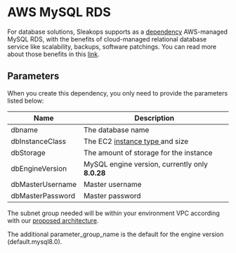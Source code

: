 
# AWS MySQL RDS

For database solutions, Sleakops supports as a [dependency](./index.md) AWS-managed MySQL RDS, with the benefits of cloud-managed relational database service like scalability, backups, software patchings.
You can read more about those benefits in this [link](https://docs.aws.amazon.com/AmazonRDS/latest/UserGuide/Welcome.html#Welcome.Concepts.RDS).

## Parameters

When you create this dependency, you only need to provide the parameters listed below:

| Name             | Description                                                                                                                                                             |
| ---------------- | ----------------------------------------------------------------------------------------------------------------------------------------------------------------------- |
| dbname           | The database name                                                                                                                                                       |
| dbInstanceClass  | The EC2 [instance type <FiExternalLink/>](https://docs.aws.amazon.com/AmazonRDS/latest/UserGuide/Concepts.DBInstanceClass.html#Concepts.DBInstanceClass.Types) and size |
| dbStorage        | The amount of storage for the instance                                                                                                                                  |
| dbEngineVersion  | MySQL engine version, currently only **8.0.28**                                                                                                                         |
| dbMasterUsername | Master username                                                                                                                                                         |
| dbMasterPassword | Master password                                                                                                                                                         |

The subnet group needed will be within your environment VPC according with our [proposed architecture](/docs/provider/aws.mdx).

The additional parameter_group_name is the default for the engine version (default.mysql8.0).
